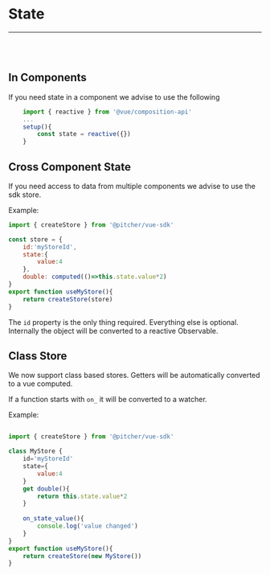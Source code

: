
<Meta title="Documentation/State" />

# State

---
<br/><br/>

## In Components

If you need state in a component we advise to use the following

```javascript
    import { reactive } from '@vue/composition-api'
    ...
    setup(){
        const state = reactive({})
    }
```

## Cross Component State


If you need access to data from multiple components we advise to 
use the sdk store.

Example:
```javascript
import { createStore } from '@pitcher/vue-sdk'

const store = {
    id:'myStoreId',
    state:{
        value:4
    },
    double: computed(()=>this.state.value*2)
}
export function useMyStore(){
    return createStore(store)
}

```

The `id` property is the only thing required. Everything else is optional. Internally the object
will be converted to a reactive Observable.

## Class Store

We now support class based stores. Getters will be automatically converted
to a vue computed.

If a function starts with `on_` it will be converted to a watcher.

Example:

```javascript

import { createStore } from '@pitcher/vue-sdk'

class MyStore {
    id='myStoreId'
    state={
        value:4
    }
    get double(){
        return this.state.value*2
    }
    
    on_state_value(){
        console.log('value changed')
    }
}
export function useMyStore(){
    return createStore(new MyStore())
}
```




